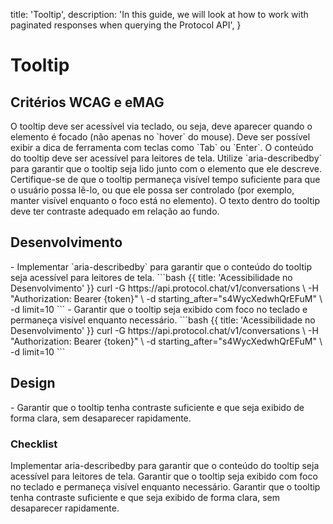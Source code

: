 
  title: 'Tooltip',
  description:
    'In this guide, we will look at how to work with paginated responses when querying the Protocol API',
}

# Tooltip

## Critérios WCAG e eMAG
<Properties fullWidth>
  <Property name="WCAG 2.1.1 / eMAG Diretriz 5" type="Exibição com teclado">
    O tooltip deve ser acessível via teclado, ou seja, deve aparecer quando o elemento é focado (não apenas no `hover` do mouse). Deve ser possível exibir a dica de ferramenta com teclas como `Tab` ou `Enter`.
  </Property>
  <Property name="WCAG 1.1.1 / eMAG Diretriz 3" type="Texto alternativo descritivo">
    O conteúdo do tooltip deve ser acessível para leitores de tela. Utilize `aria-describedby` para garantir que o tooltip seja lido junto com o elemento que ele descreve.
  </Property>
  <Property name="WCAG 2.2.1 / eMAG Diretriz 4" type="Tempo de exibição">
   Certifique-se de que o tooltip permaneça visível tempo suficiente para que o usuário possa lê-lo, ou que ele possa ser controlado (por exemplo, manter visível enquanto o foco está no elemento).
  </Property>
  <Property name="WCAG 2.4.7 / eMAG Diretriz 5" type="Contraste adequado">
    O texto dentro do tooltip deve ter contraste adequado em relação ao fundo.
  </Property>
</Properties>


## Desenvolvimento
<Row>
  <Col>
    - Implementar `aria-describedby` para garantir que o conteúdo do tooltip seja acessível para leitores de tela.
  </Col>
  <Col>
    ```bash {{ title: 'Acessibilidade no Desenvolvimento' }}
    curl -G https://api.protocol.chat/v1/conversations \
      -H "Authorization: Bearer {token}" \
      -d starting_after="s4WycXedwhQrEFuM" \
      -d limit=10
    ```
  </Col>
  <Col>
    - Garantir que o tooltip seja exibido com foco no teclado e permaneça visível enquanto necessário.
  </Col>
  <Col>
    ```bash {{ title: 'Acessibilidade no Desenvolvimento' }}
    curl -G https://api.protocol.chat/v1/conversations \
      -H "Authorization: Bearer {token}" \
      -d starting_after="s4WycXedwhQrEFuM" \
      -d limit=10
    ```
  </Col>
</Row>

## Design
<Row>
  <Col>
  - Garantir que o tooltip tenha contraste suficiente e que seja exibido de forma clara, sem desaparecer rapidamente.
  </Col>
  <Col>
    <ImageNote
          imageSrc="https://placehold.co/600x200.png"
          imageAlt="Acessibilidade no Design"
        />
  </Col>
</Row>

### Checklist
<Checklist>
Implementar aria-describedby para garantir que o conteúdo do tooltip seja acessível para leitores de tela.
Garantir que o tooltip seja exibido com foco no teclado e permaneça visível enquanto necessário.
Garantir que o tooltip tenha contraste suficiente e que seja exibido de forma clara, sem desaparecer rapidamente.
</Checklist>

